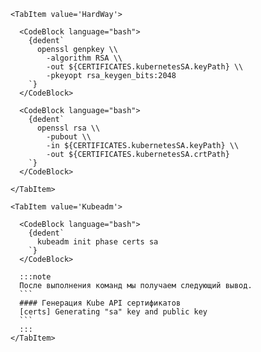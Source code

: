 

<Tabs groupId="install-type">

    <TabItem value='HardWay'>

      <CodeBlock language="bash">
        {dedent`
          openssl genpkey \\
            -algorithm RSA \\
            -out ${CERTIFICATES.kubernetesSA.keyPath} \\
            -pkeyopt rsa_keygen_bits:2048
        `}
      </CodeBlock>

      <CodeBlock language="bash">
        {dedent`
          openssl rsa \\
            -pubout \\
            -in ${CERTIFICATES.kubernetesSA.keyPath} \\
            -out ${CERTIFICATES.kubernetesSA.crtPath}
        `}
      </CodeBlock>

    </TabItem>

    <TabItem value='Kubeadm'>

      <CodeBlock language="bash">
        {dedent`
          kubeadm init phase certs sa
        `}
      </CodeBlock>

      :::note
      После выполнения команд мы получаем следующий вывод.
      ```
      #### Генерация Kube API сертификатов
      [certs] Generating "sa" key and public key
      ```
      :::
    </TabItem>
</Tabs>